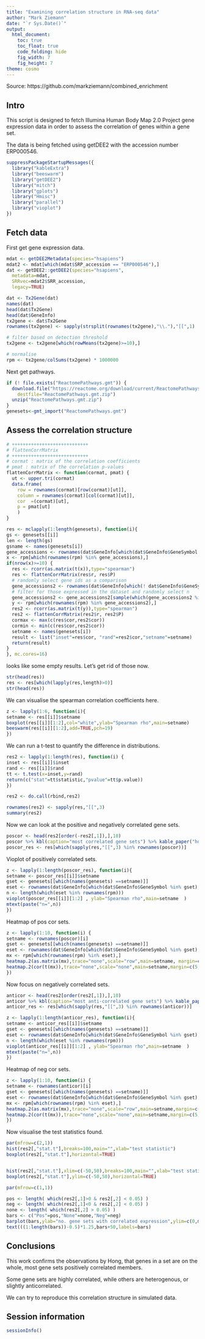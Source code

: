 ```yaml
---
title: "Examining correlation structure in RNA-seq data"
author: "Mark Ziemann"
date: "`r Sys.Date()`"
output:
  html_document:
    toc: true
    toc_float: true
    code_folding: hide
    fig_width: 7
    fig_height: 7
theme: cosmo
---
```


Source: https://github.com/markziemann/combined_enrichment

## Intro

This script is designed to fetch Illumina Human Body Map 2.0 Project gene
expression data in order to assess the correlation of genes within a gene set.

The data is being fetched using getDEE2 with the accession number ERP000546.
```r

suppressPackageStartupMessages({
  library("kableExtra")
  library("beeswarm")
  library("getDEE2")
  library("mitch")
  library("gplots")
  library("Hmisc")
  library("parallel")
  library("vioplot")
})

```

## Fetch data

First get gene expression data.

```r

mdat <- getDEE2Metadata(species="hsapiens")
mdat2 <- mdat[which(mdat$SRP_accession == "ERP000546"),]
dat <- getDEE2::getDEE2(species="hsapiens",
  metadata=mdat,
  SRRvec=mdat2$SRR_accession,
  legacy=TRUE)

dat <- Tx2Gene(dat)
names(dat)
head(dat$Tx2Gene)
head(dat$GeneInfo)
tx2gene <- dat$Tx2Gene
rownames(tx2gene) <- sapply(strsplit(rownames(tx2gene),"\\."),"[[",1)

# filter based on detection threshold
tx2gene <- tx2gene[which(rowMeans(tx2gene)>=10),]

# normalise
rpm <- tx2gene/colSums(tx2gene) * 1000000

```

Next get pathways.

```r

if (! file.exists("ReactomePathways.gmt")) {
  download.file("https://reactome.org/download/current/ReactomePathways.gmt.zip", 
    destfile="ReactomePathways.gmt.zip")
  unzip("ReactomePathways.gmt.zip")
}
genesets<-gmt_import("ReactomePathways.gmt")

```

## Assess the correlation structure

```r

# ++++++++++++++++++++++++++++
# flattenCorrMatrix
# ++++++++++++++++++++++++++++
# cormat : matrix of the correlation coefficients
# pmat : matrix of the correlation p-values
flattenCorrMatrix <- function(cormat, pmat) {
  ut <- upper.tri(cormat)
  data.frame(
    row = rownames(cormat)[row(cormat)[ut]],
    column = rownames(cormat)[col(cormat)[ut]],
    cor  =(cormat)[ut],
    p = pmat[ut]
    )
}

```


```r


res <- mclapply(1:length(genesets), function(i){
gs <- genesets[[i]]
len <- length(gs)
gsname <- names(genesets[i])
gene_accessions <- rownames(dat$GeneInfo[which(dat$GeneInfo$GeneSymbol %in% gs),])
x <- rpm[which(rownames(rpm) %in% gene_accessions),]
if(nrow(x)>=10) {
  res <- rcorr(as.matrix(t(x)),type="spearman")
  res <- flattenCorrMatrix(res$r, res$P)
  # randomly select gene ids as a comparison
  gene_accessions2 <- rownames(dat$GeneInfo[which(! dat$GeneInfo$GeneSymbol %in% gs),])
  # filter for those expressed in the dataset and randomly select n
  gene_accessions2 <- gene_accessions2[sample(which(gene_accessions2 %in% rownames(rpm) ),size=len, replace=FALSE)]
  y <- rpm[which(rownames(rpm) %in% gene_accessions2),]
  res2 <- rcorr(as.matrix(t(y)),type="spearman")
  res2 <- flattenCorrMatrix(res2$r, res2$P)
  cormax <- max(c(res$cor,res2$cor))
  cormin <- min(c(res$cor,res2$cor))
  setname <- names(genesets[i])
  result <- list("inset"=res$cor, "rand"=res2$cor,"setname"=setname)
  return(result) 
}
}, mc.cores=16)

```

looks like some empty results. Let's get rid of those now.

```r

str(head(res))
res <- res[which(lapply(res,length)>0)]
str(head(res))

```

We can visualise the spearman correlation coefficients here.

```r

z <- lapply(1:6, function(i){
setname <- res[[i]]$setname
boxplot(res[[i]][1:2],col="white",ylab="Spearman rho",main=setname)
beeswarm(res[[i]][1:2],add=TRUE,pch=19)
})

```

We can run a t-test to quantify the difference in distributions.

```r

res2 <- lapply(1:length(res), function(i) {
inset <- res[[i]]$inset
rand <- res[[i]]$rand
tt <- t.test(x=inset,y=rand)
return(c("stat"=tt$statistic,"pvalue"=tt$p.value))
})

res2 <- do.call(rbind,res2)

rownames(res2) <- sapply(res,"[[",3)
summary(res2)

```

Now we can look at the positive and negatively correlated gene sets.

```r

poscor <- head(res2[order(-res2[,1]),],10) 
poscor %>% kbl(caption="most correlated gene sets") %>% kable_paper("hover", full_width = F)
poscor_res <- res[which(sapply(res,"[[",3) %in% rownames(poscor))]

```

Vioplot of positively correlated sets.

```r

z <- lapply(1:length(poscor_res), function(i){
setname <- poscor_res[[i]]$setname
gset <- genesets[[which(names(genesets) ==setname)]]
eset <- rownames(dat$GeneInfo[which(dat$GeneInfo$GeneSymbol %in% gset),])
n <- length(which(eset %in% rownames(rpm)))
vioplot(poscor_res[[i]][1:2] , ylab="Spearman rho",main=setname  )
mtext(paste("n=",n))
})

```

Heatmap of pos cor sets.

```r
z <- lapply(1:10, function(i) {
setname <- rownames(poscor)[i]
gset <- genesets[[which(names(genesets) ==setname)]]
eset <- rownames(dat$GeneInfo[which(dat$GeneInfo$GeneSymbol %in% gset),])
mx <- rpm[which(rownames(rpm) %in% eset),]
heatmap.2(as.matrix(mx),trace="none",scale="row",main=setname, margin=c(5,7))
heatmap.2(cor(t(mx)),trace="none",scale="none",main=setname,margin=c(5,7))
})

```

Now focus on negatively correlated sets.

```r

anticor <- head(res2[order(res2[,1]),],10)
anticor %>% kbl(caption="most anti-correlated gene sets") %>% kable_paper("hover", full_width = F)
anticor_res <- res[which(sapply(res,"[[",3) %in% rownames(anticor))]

```

```r

z <- lapply(1:length(anticor_res), function(i){
setname <- anticor_res[[i]]$setname
gset <- genesets[[which(names(genesets) ==setname)]]
eset <- rownames(dat$GeneInfo[which(dat$GeneInfo$GeneSymbol %in% gset),])
n <- length(which(eset %in% rownames(rpm)))
vioplot(anticor_res[[i]][1:2] , ylab="Spearman rho",main=setname  )
mtext(paste("n=",n))
})

```

Heatmap of neg cor sets.

```r

z <- lapply(1:10, function(i) {
setname <- rownames(anticor)[i]
gset <- genesets[[which(names(genesets) ==setname)]]
eset <- rownames(dat$GeneInfo[which(dat$GeneInfo$GeneSymbol %in% gset),])
mx <- rpm[which(rownames(rpm) %in% eset),]
heatmap.2(as.matrix(mx),trace="none",scale="row",main=setname,margin=c(5,7))
heatmap.2(cor(t(mx)),trace="none",scale="none",main=setname,margin=c(5,7))
})

```
Now visualise the test statistics found.

```r

par(mfrow=c(2,1))
hist(res2[,"stat.t"],breaks=100,main="",xlab="test statistic")
boxplot(res2[,"stat.t"],horizontal=TRUE)


hist(res2[,"stat.t"],xlim=c(-50,50),breaks=100,main="",xlab="test statistic")
boxplot(res2[,"stat.t"],ylim=c(-50,50),horizontal=TRUE)

par(mfrow=c(1,1))

pos <- length( which(res2[,1]>0 & res2[,2] < 0.05) )
neg <- length( which(res2[,1]<0 & res2[,2] < 0.05) )
none <- length( which(res2[,2] > 0.05) )
bars <- c("Pos"=pos,"None"=none,"Neg"=neg)
barplot(bars,ylab="no. gene sets with correlated expression",ylim=c(0,max(bars)*1.3))
text(((1:length(bars))-0.5)*1.25,bars+50,labels=bars)

```

## Conclusions

This work confirms the observations by Hong, that genes in a set are on the whole, most gene sets positively correlated members.

Some gene sets are highly correlated, while others are heterogenous, or slightly anticorrelated.

We can try to reproduce this correlation structure in simulated data.

## Session information

```r

sessionInfo()

```

